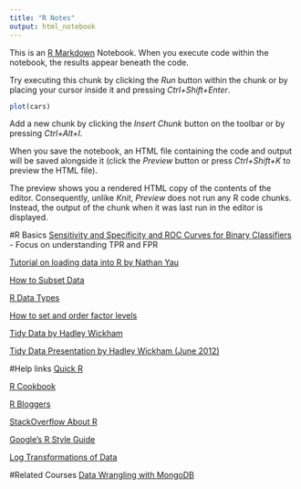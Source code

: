 ```yaml
---
title: "R Notes"
output: html_notebook
---
```


This is an [R Markdown](http://rmarkdown.rstudio.com) Notebook. When you execute code within the notebook, the results appear beneath the code. 

Try executing this chunk by clicking the *Run* button within the chunk or by placing your cursor inside it and pressing *Ctrl+Shift+Enter*. 

```r
plot(cars)
```

Add a new chunk by clicking the *Insert Chunk* button on the toolbar or by pressing *Ctrl+Alt+I*.

When you save the notebook, an HTML file containing the code and output will be saved alongside it (click the *Preview* button or press *Ctrl+Shift+K* to preview the HTML file).

The preview shows you a rendered HTML copy of the contents of the editor. Consequently, unlike *Knit*, *Preview* does not run any R code chunks. Instead, the output of the chunk when it was last run in the editor is displayed.

#R Basics
[Sensitivity and Specificity and ROC Curves for Binary Classifiers](http://blog.yhat.com/posts/roc-curves.html) - Focus on understanding TPR and FPR

[Tutorial on loading data into R by Nathan Yau](http://flowingdata.com/2015/02/18/loading-data-and-basic-formatting-in-r/)

[How to Subset Data](https://www.statmethods.net/management/subset.html)

[R Data Types](https://www.statmethods.net/input/datatypes.html)

[How to set and order factor levels](https://stats.idre.ucla.edu/r/modules/factor-variables/)

[Tidy Data by Hadley Wickham](http://vita.had.co.nz/papers/tidy-data.pdf)

[Tidy Data Presentation by Hadley Wickham (June 2012)](http://courses.had.co.nz.s3-website-us-east-1.amazonaws.com/12-rice-bdsi/slides/07-tidy-data.pdf)

#Help links
[Quick R](https://www.statmethods.net/)

[R Cookbook](http://www.cookbook-r.com/)

[R Bloggers](https://www.r-bloggers.com/)

[StackOverflow About R](https://stackoverflow.com/tags/r/info)

[Google's R Style Guide](https://google.github.io/styleguide/Rguide.xml)

[Log Transformations of Data](https://www.r-statistics.com/2013/05/log-transformations-for-skewed-and-wide-distributions-from-practical-data-science-with-r/)


#Related Courses
[Data Wrangling with MongoDB](https://www.udacity.com/course/data-wrangling-with-mongodb--ud032)



